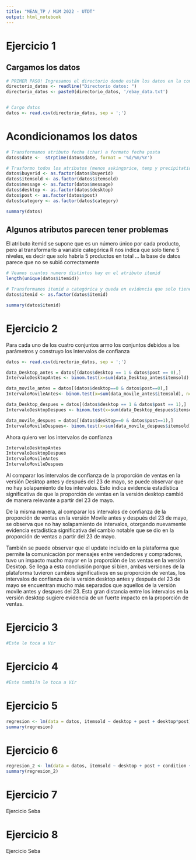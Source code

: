 ```yaml
---
title: "MEAN_TP / MiM 2022 - UTDT"
output: html_notebook
---
```


# Ejercicio 1 

## Cargamos los datos

```r
# PRIMER PASO! Ingresamos el directorio donde están los datos en la consola
directorio_datos <- readline("Directorio datos: ")
directorio_datos <- paste0(directorio_datos, '/ebay_data.txt')


# Cargo datos
datos <- read.csv(directorio_datos, sep = ';')

```


# Acondicionamos los datos
```r
# Transformamos atributo fecha (char) a formato fecha posta
datos$date <-  strptime(datos$date, format = '%d/%m/%Y')

# Trasformo todos los atributos (menos askingprice, temp y precipitation) a categorias)
datos$buyerid <- as.factor(datos$buyerid)
datos$itemsold <- as.factor(datos$itemsold)
datos$message <- as.factor(datos$message)
datos$desktop <- as.factor(datos$desktop)
datos$post <- as.factor(datos$post)
datos$category <- as.factor(datos$category)

summary(datos)
```

## Algunos atributos parecen tener problemas

El atributo itemid se supone que es un número único por cada producto, pero al
transformarlo a variable categórica R nos indica que solo tiene 5 niveles, es decir
que solo habría 5 productos en total ... la base de datos parece que no se subió 
correctamente

```r
# Veamos cuantos numero distintos hay en el atributo itemid
length(unique(datos$itemid))

# Transformamos itemid a categórica y queda en evidencia que solo tiene 5 categoría
datos$itemid <- as.factor(datos$itemid)

summary(datos$itemid)
```



# Ejercicio 2
Para cada uno de los cuatro conjuntos armo los conjuntos debidos a los parámetros y construyo los intervalos de confianza

```r
datos <- read.csv(directorio_datos, sep = ';')

data_Desktop_antes = datos[(datos$desktop == 1 & datos$post == 0),]
IntervaloDesktopAntes <- binom.test(x=sum(data_Desktop_antes$itemsold), n=nrow(data_Desktop_antes), conf.level=0.95)$conf.int

data_movile_antes = datos[(datos$desktop==0 & datos$post==0),]
IntervaloMovileAntes<- binom.test(x=sum(data_movile_antes$itemsold), n=nrow(data_movile_antes), conf.level=0.95)$conf.int

data_Desktop_despues = datos[(datos$desktop == 1 & datos$post == 1),]
IntervaloDesktopDespues <- binom.test(x=sum(data_Desktop_despues$itemsold), n=nrow(data_Desktop_despues), conf.level=0.95)$conf.int

data_movile_despues = datos[(datos$desktop==0 & datos$post==1),]
IntervaloMovileDespues<- binom.test(x=sum(data_movile_despues$itemsold), n=nrow(data_movile_despues), conf.level=0.95)$conf.int
```

Ahora quiero ver los intervalos de confianza
```r
IntervaloDesktopAntes
IntervaloDesktopDespues
IntervaloMovileAntes
IntervaloMovileDespues
```

Al comparar los intervalos de confianza de la proporción de ventas en la versión Desktop antes y después del 23 de mayo, se puede observar que no hay solapamiento de los intervalos. Esto indica evidencia estadística significativa de que la proporción de ventas en la versión desktop cambió de manera relevante a partir del 23 de mayo.

De la misma manera, al comparar los intervalos de confianza de la proporción de ventas en la versión Movile antes y después del 23 de mayo, se observa que no hay solapamiento de intervalos, otorgando nuevamente evidencia estadística significativa del cambio notable que se dio en la proporción de ventas a partir del 23 de mayo.

También se puede observar que el update incluido en la plataforma que permite la comunicación por mensajes entre vendedores y compradores, tuvo un impacto mucho mayor en la proporción de las ventas en la versión Desktop. Se llega a esta conclusión porque si bien, ambas versiones de la plataforma tuvieron cambios significativos en su proporción de ventas, los intervalos de confianza de la versión desktop antes y después del 23 de mayo se encuentran mucho más separados que aquellos de la versión movile antes y despues del 23. Esta gran distancia entre los intervalos en la versión desktop sugiere evidencia de un fuerte impacto en la proporción de ventas.





# Ejercicio 3
```r
#Este le toca a Vir
```








# Ejercicio 4
```r
#Este tambi?n le toca a Vir 
```









# Ejercicio 5

```r
regresion <- lm(data = datos, itemsold ~ desktop + post + desktop*post)
summary(regresion)
```






# Ejercicio 6

```r
regresion_2 <- lm(data = datos, itemsold ~ desktop + post + condition + desktop*post)
summary(regresion_2)
```







# Ejercicio 7
Ejercicio Seba






# Ejercicio 8
Ejercicio Seba







